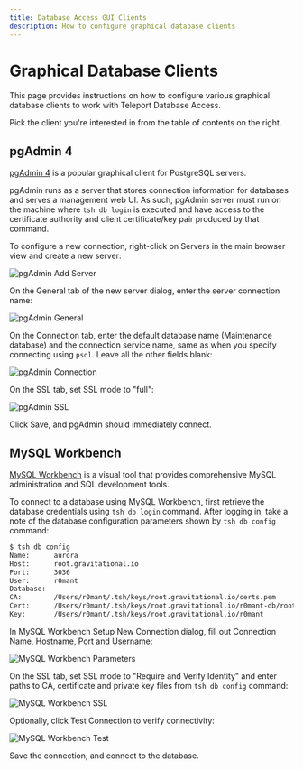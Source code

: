 ```yaml
---
title: Database Access GUI Clients
description: How to configure graphical database clients
---
```


# Graphical Database Clients

This page provides instructions on how to configure various graphical database
clients to work with Teleport Database Access.

Pick the client you're interested in from the table of contents on the right.

## pgAdmin 4

[pgAdmin 4](https://www.pgadmin.org/) is a popular graphical client for
PostgreSQL servers.

pgAdmin runs as a server that stores connection information for databases and
serves a management web UI. As such, pgAdmin server must run on the machine
where `tsh db login` is executed and have access to the certificate authority
and client certificate/key pair produced by that command.

To configure a new connection, right-click on Servers in the main browser view
and create a new server:

![pgAdmin Add Server](../../../img/database-access/pgadmin-add-server.png)

On the General tab of the new server dialog, enter the server connection name:

![pgAdmin General](../../../img/database-access/pgadmin-general.png)

On the Connection tab, enter the default database name (Maintenance database)
and the connection service name, same as when you specify connecting using
`psql`. Leave all the other fields blank:

![pgAdmin Connection](../../../img/database-access/pgadmin-connection.png)

On the SSL tab, set SSL mode to "full":

![pgAdmin SSL](../../../img/database-access/pgadmin-ssl.png)

Click Save, and pgAdmin should immediately connect.

## MySQL Workbench

[MySQL Workbench](https://www.mysql.com/products/workbench/) is a visual tool
that provides comprehensive MySQL administration and SQL development tools.

To connect to a database using MySQL Workbench, first retrieve the database
credentials using `tsh db login` command. After logging in, take a note of
the database configuration parameters shown by `tsh db config` command:

```bash
$ tsh db config
Name:      aurora
Host:      root.gravitational.io
Port:      3036
User:      r0mant
Database:
CA:        /Users/r0mant/.tsh/keys/root.gravitational.io/certs.pem
Cert:      /Users/r0mant/.tsh/keys/root.gravitational.io/r0mant-db/root/aurora-x509.pem
Key:       /Users/r0mant/.tsh/keys/root.gravitational.io/r0mant
```

In MySQL Workbench Setup New Connection dialog, fill out Connection Name, Hostname,
Port and Username:

![MySQL Workbench Parameters](../../../img/database-access/workbench-parameters.png)

On the SSL tab, set SSL mode to "Require and Verify Identity" and enter paths
to CA, certificate and private key files from `tsh db config` command:

![MySQL Workbench SSL](../../../img/database-access/workbench-ssl.png)

Optionally, click Test Connection to verify connectivity:

![MySQL Workbench Test](../../../img/database-access/workbench-test.png)

Save the connection, and connect to the database.
